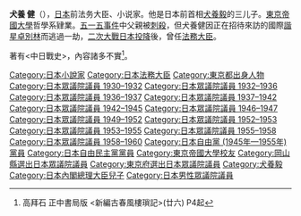 {{Infobox Officeholder
|image = Takeru inukai.jpg
|imagesize = 150px
|caption = 當選眾議員時的犬養健
| office          = {{JPN}}第2、3任[[法務大臣|法務大臣]]
| term_start      = 1952年10月30日
| term_end        = 1954年4月22日
| primeminister  = [[吉田茂|吉田茂]]
| predecessor     = {{link-ja|木村篤太郎|木村篤太郎}}
| successor       = {{link-ja|加藤鐐五郎|加藤鐐五郎}}
| office2       = {{JPN}}[[眾議院_(日本)|眾議院]]議員
| term_start2     = 1949年1月24日
| term_end2       = {{box|1960年8月28日}}
|predecessor2     =
|successor2      =
|constituency2    ={{link-ja|岡山縣第2區 (中選舉區)|岡山県第2区 (中選挙区)|岡山縣第2區}}
| office3       = {{EOJ}}[[眾議院_(日本)|眾議院]]議員
| term_start3     = 1930年2月21日
| term_end3       = 1947年
|predecessor3     =新設選區
|successor3      = 選區廢除
|constituency3    = {{Plainlist|
* 東京府第2區（1930-1936）
* 岡山縣第2區（1936-1945）
* 岡山縣全縣區（1946-1947）}}
| birth_date      = {{birth date|1896|7|28}}
| birth_place     = {{EOJ}}[[東京府|東京府]][[東京市|東京市]][[牛込区|牛込区]]<br>（現[[東京都|東京都]][[新宿区|新宿区]]）
| death_date      = {{death date and age|1960|8|28|1896|7|28}}
| death_place     = {{JPN}}[[東京都|東京都]]
| spouse = 犬養仲子
| parents=[[犬養毅|犬養毅]]（父）<br>齋藤仙（母）
| children ={{link-ja|犬養道子|犬養道子}}（長女）<br>{{link-ja|犬養康彦|犬養康彦}}（長子）<br>{{link-ja|安藤和津|安藤和津}}（庶次女）
| relatives={{link-ja|長與稱吉|長與稱吉}}（岳父）<br>芳澤操（姊）<br>[[芳澤謙吉|芳澤謙吉]]（姊夫）<br>{{link-ja|大原總一郎|大原総一郎}}（親家）<br>{{link-ja|齋藤博 (外交官)|斎藤博 (外交官)|齋藤博}}（妻子的姊夫）<br>{{link-ja|犬養智子|犬養智子}}（兒媳）<br>犬養麗子（兒媳）<br>[[奥田瑛二|奥田瑛二]]（女婿）<br>[[安藤桃子|安藤桃子]]（外孫女）<br>[[安藤櫻|安藤櫻]]（外孫女）<br>[[柄本佑|柄本佑]]（外孫女婿）<br>[[緒方貞子|緒方貞子]]（外甥孫女）
| party = （[[立憲政友会|立憲政友会]]→）<br />（中立派→）<br />（[[日本進步党|日本進步党]]→）<br />（{{link-ja|民主党 (日本1947年)|民主党 (日本 1947-1950)|民主党}}→）<br />[[自由民主党_(日本)|自由民主党]]
|occupation=[[小説家|小説家]]
|alma_mater = [[東京帝国大学|東京帝国大学]]文科大学哲学科肄業
}}
{{Japanese|japanese=犬養 健|kana=いぬかい たける|romaji=Inukai Takeru}}
'''犬養 健'''（{{bd|1896年|7月28日|1960年|8月28日|catIdx=Inukai Takeru}}），[[日本|日本]]前法务大臣、小说家。他是日本前首相[[犬養毅|犬養毅]]的三儿子。[[東京帝國大學|東京帝國大學]]哲學系肄業。[[五一五事件|五一五事件]]中父親被[[刺殺|刺殺]]，但犬養健因正在招待來訪的國際[[諧星|諧星]][[卓別林|卓別林]]而逃過一劫，[[二次大戰|二次大戰]][[日本投降|日本投降]]後，曾任[[法務大臣|法務大臣]]。

著有<中日戰史>，內容諸多不實<ref>高拜石 正中書局版 <新編古春風樓瑣記>(廿六) P4起</ref>。

{{法務大臣}}
{{Authority control}}

{{DEFAULTSORT:Inukai Takeru}}
[[Category:日本小說家|Category:日本小說家]]
[[Category:日本法務大臣|Category:日本法務大臣]]
[[Category:東京都出身人物|Category:東京都出身人物]]
[[Category:日本眾議院議員_1930–1932|Category:日本眾議院議員 1930–1932]]
[[Category:日本眾議院議員_1932–1936|Category:日本眾議院議員 1932–1936]]
[[Category:日本眾議院議員_1936–1937|Category:日本眾議院議員 1936–1937]]
[[Category:日本眾議院議員_1937–1942|Category:日本眾議院議員 1937–1942]]
[[Category:日本眾議院議員_1942–1945|Category:日本眾議院議員 1942–1945]]
[[Category:日本眾議院議員_1946–1947|Category:日本眾議院議員 1946–1947]]
[[Category:日本眾議院議員_1949–1952|Category:日本眾議院議員 1949–1952]]
[[Category:日本眾議院議員_1952–1953|Category:日本眾議院議員 1952–1953]]
[[Category:日本眾議院議員_1953–1955|Category:日本眾議院議員 1953–1955]]
[[Category:日本眾議院議員_1955–1958|Category:日本眾議院議員 1955–1958]]
[[Category:日本眾議院議員_1958–1960|Category:日本眾議院議員 1958–1960]]
[[Category:日本自由黨_(1945年—1955年)黨員|Category:日本自由黨 (1945年—1955年)黨員]]
[[Category:日本自由民主黨黨員|Category:日本自由民主黨黨員]]
[[Category:東京帝國大學校友|Category:東京帝國大學校友]]
[[Category:岡山縣選出日本眾議院議員|Category:岡山縣選出日本眾議院議員]]
[[Category:東京府選出日本眾議院議員|Category:東京府選出日本眾議院議員]]
[[Category:犬養毅|Category:犬養毅]]
[[Category:日本內閣總理大臣兒子|Category:日本內閣總理大臣兒子]]
[[Category:日本男性眾議院議員|Category:日本男性眾議院議員]]